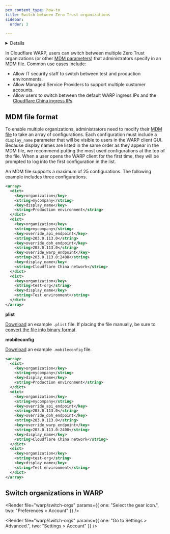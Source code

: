 ```yaml
---
pcx_content_type: how-to
title: Switch between Zero Trust organizations
sidebar:
  order: 3

---
```




<Details header="Feature availability">

| [WARP modes](/cloudflare-one/connections/connect-devices/warp/configure-warp/warp-modes/) | [Zero Trust plans](https://www.cloudflare.com/teams-pricing/) |
| ----------------------------------------------------------------------------------------- | ------------------------------------------------------------- |
| All modes                                                                                 | All plans                                                     |

| System   | Availability | Minimum WARP version |
| -------- | ------------ | -------------------- |
| Windows  | ✅            | 2024.1.159.0         |
| macOS    | ✅            | 2024.1.160.0         |
| Linux    | ✅            | 2024.2.62.0          |
| iOS      | ❌            |                      |
| Android  | ✅            | 1.4                  |
| ChromeOS | ✅            | 1.4                  |


</Details>

In Cloudflare WARP, users can switch between multiple Zero Trust organizations (or other [MDM parameters](/cloudflare-one/connections/connect-devices/warp/deployment/mdm-deployment/parameters/)) that administrators specify in an MDM file. Common use cases include:

* Allow IT security staff to switch between test and production environments.
* Allow Managed Service Providers to support multiple customer accounts.
* Allow users to switch between the default WARP ingress IPs and the [Cloudflare China ingress IPs](/cloudflare-one/connections/connect-devices/warp/deployment/mdm-deployment/parameters/#override_warp_endpoint).

## MDM file format

To enable multiple organizations, administrators need to modify their [MDM file](/cloudflare-one/connections/connect-devices/warp/deployment/mdm-deployment/) to take an array of configurations.  Each configuration must include a `display_name` parameter that will be visible to users in the WARP client GUI. Because display names are listed in the same order as they appear in the MDM file, we recommend putting the most used configurations at the top of the file. When a user opens the WARP client for the first time, they will be prompted to log into the first configuration in the list.

An MDM file supports a maximum of 25 configurations. The following example includes three configurations.

<Tabs>

<TabItem label="windows">

```xml
<array>
  <dict>
    <key>organization</key>
    <string>mycompany</string>
    <key>display_name</key>
    <string>Production environment</string>
  </dict>
  <dict>
    <key>organization</key>
    <string>mycompany</string>
    <key>override_api_endpoint</key>
    <string>203.0.113.0</string>
    <key>override_doh_endpoint</key>
    <string>203.0.113.0</string>
    <key>override_warp_endpoint</key>
    <string>203.0.113.0:2408</string>
    <key>display_name</key>
    <string>Cloudflare China network</string>
  </dict>
  <dict>
    <key>organization</key>
    <string>test-org</string>
    <key>display_name</key>
    <string>Test environment</string>
  </dict>
</array>
```

</TabItem>

<TabItem label="macos">

**plist**

[Download](/cloudflare-one/static/mdm/multiple-orgs/com.cloudflare.warp.plist) an example `.plist` file. If placing the file manually, be sure to [convert the file into binary format](/cloudflare-one/connections/connect-devices/warp/deployment/mdm-deployment/#create-plist-file).

**mobileconfig**

[Download](/cloudflare-one/static/mdm/multiple-orgs/CloudflareWARP.mobileconfig) an example `.mobileconfig` file.

</TabItem>

<TabItem label="linux">

```xml
<array>
  <dict>
    <key>organization</key>
    <string>mycompany</string>
    <key>display_name</key>
    <string>Production environment</string>
  </dict>
  <dict>
    <key>organization</key>
    <string>mycompany</string>
    <key>override_api_endpoint</key>
    <string>203.0.113.0</string>
    <key>override_doh_endpoint</key>
    <string>203.0.113.0</string>
    <key>override_warp_endpoint</key>
    <string>203.0.113.0:2408</string>
    <key>display_name</key>
    <string>Cloudflare China network</string>
  </dict>
  <dict>
    <key>organization</key>
    <string>test-org</string>
    <key>display_name</key>
    <string>Test environment</string>
  </dict>
</array>
```

</TabItem> </Tabs>

## Switch organizations in WARP

<Tabs> <TabItem label="macos, windows, and linux">

<Render file="warp/switch-orgs" params={{ one: "Select the gear icon.", two: "Preferences > Account" }} />

</TabItem> <TabItem label="ios and android">

<Render file="warp/switch-orgs" params={{ one: "Go to Settings > Advanced.", two: "Settings > Account" }} />

</TabItem> </Tabs>

